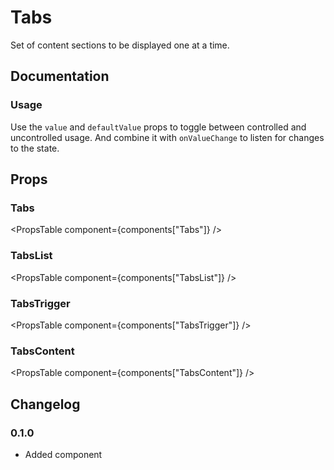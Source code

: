 
# Tabs

Set of content sections to be displayed one at a time.

## Documentation

### Usage

Use the `value` and `defaultValue` props to toggle between controlled and uncontrolled usage. And combine it with `onValueChange` to listen for changes to the state.

<Demo component="tabs/usage" />

## Props

### Tabs

<PropsTable component={components["Tabs"]} />

### TabsList

<PropsTable component={components["TabsList"]} />

### TabsTrigger

<PropsTable component={components["TabsTrigger"]} />

### TabsContent

<PropsTable component={components["TabsContent"]} />

## Changelog

### 0.1.0

- Added component
